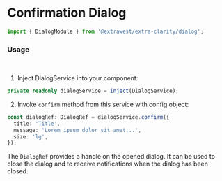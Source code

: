 
<Meta title="Components/Confirmation Dialog/Overview" />

# Confirmation Dialog

```typescript
import { DialogModule } from '@extrawest/extra-clarity/dialog';
```

### Usage

<br />

1. Inject DialogService into your component:

```typescript
private readonly dialogService = inject(DialogService);
```

2. Invoke `confirm` method from this service with config object:

```typescript
const dialogRef: DialogRef = dialogService.confirm({
  title: 'Title',
  message: 'Lorem ipsum dolor sit amet...',
  size: 'lg',
});
```

The `DialogRef` provides a handle on the opened dialog. It can be used to close the dialog and to receive notifications when the dialog has been closed.
